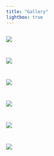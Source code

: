 ```yaml
---
title: "Gallery"
lightbox: true
---
```


::: {style="display: grid;grid-template-columns: repeat(auto-fill, minmax(300px, 1fr));grid-gap: 1em;"}
![](images/eden.JPG){group="my_gallery"}

![](images/cayucos_pier.jpg){group="my_gallery"}

![](images/devs.JPG){group="my_gallery"}

![](images/slough.jpg){group="my_gallery"}

![](images/hike.jpg){group="my_gallery"}

![](images/walk1.jpg){group="my_gallery"}
:::
